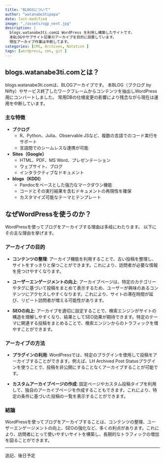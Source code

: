 ```yaml
---
title: "BLOGSについて"
author: "watanabe3tipapa"
date: last-modified
image: "./assets/ogp_next.jpg"
description: |
  blogs.watanabe3ti.comは WordPress を利用し構築したサイトです。
  本BLOGやサブサイト記事のアーカイブを目的に設置しています。
  現在アーカイブ作業は中断してます。
categories: [CMS, Archives, Notation ]
tags: [wordpress, cms, git ]
---
```


## blogs.watanabe3ti.comとは？

blogs.watanabe3ti.comは、BLOGアーカイブです。 本BLOG（ブクログ by Nifty）やサービス終了したワークフレームからコンテンツを抽出しWordPress用にコンバートしました。 常用DBの仕様変更の影響により残念ながら現在は運用を中断しています。

### 主な特徴

-   **ブクログ**
    -   R、Python、Julia、Observable JSなど、複数の言語でのコード実行をサポート
    -   言語間でのシームレスな連携が可能
-   **Sites（Google）**
    -   HTML、PDF、MS Word、プレゼンテーション
    -   ウェブサイト、ブログ
    -   インタラクティブなドキュメント
-   **blogs（KDDI）**
    -   Pandocをベースとした強力なマークダウン機能
    -   コードとその実行結果を含むドキュメントの再現性を確保
    -   カスタマイズ可能なテーマとテンプレート

## なぜWordPressを使うのか？

WordPressを使ってブログをアーカイブする理由は多岐にわたります。 以下にその主な理由を挙げます。

### **アーカイブの目的**

-   **コンテンツの整理**: アーカイブ機能を利用することで、古い投稿を整理し、サイトをすっきりと保つことができます。これにより、訪問者が必要な情報を見つけやすくなります。

-   **ユーザーエンゲージメントの向上**: アーカイブページは、特定のカテゴリーやタグに基づいて投稿をまとめて表示するため、ユーザーが興味のあるコンテンツにアクセスしやすくなります。これにより、サイトの滞在時間が延び、リピート訪問者が増える可能性があります。

-   **SEOの向上**: アーカイブを適切に設定することで、検索エンジンがサイトの構造を理解しやすくなり、結果としてSEO効果が期待できます。特定のテーマに関連する投稿をまとめることで、検索エンジンからのトラフィックを増やすことができます。

### **アーカイブの方法**

-   **プラグインの利用**: WordPressでは、特定のプラグインを使用して投稿をアーカイブすることができます。例えば、LH Archived Post Statusプラグインを使うことで、投稿を非公開にすることなくアーカイブすることが可能です。

-   **カスタムアーカイブページの作成**: 固定ページやカスタム投稿タイプを利用して、独自のアーカイブページを作成することもできます。これにより、特定の条件に基づいた投稿の一覧を表示することができます。

### **結論**

WordPressを使ってブログをアーカイブすることは、コンテンツの整理、ユーザーエンゲージメントの向上、SEOの強化など、多くの利点があります。これにより、訪問者にとって使いやすいサイトを構築し、長期的なトラフィックの増加を図ることができます。

------------------------------------------------------------------------

::: callout
追記、後日予定
:::